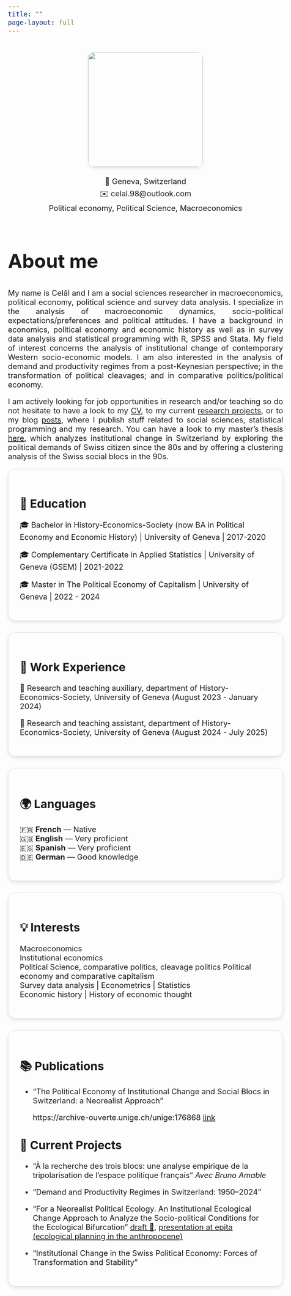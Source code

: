 ```yaml
---
title: ""
page-layout: full
---
```


```{=html}
<style>
body {
  font-size: 20px;
}
h1 {
  font-size: 2.5em;
}
</style>

<style>
.section-card {
  background-color: transparent; 
  border: 1px solid #ddd;   
  border-radius: 20px;           /* Rounded corners */
  padding: 1.5em;                /* Inner spacing */
  margin-bottom: 1.5em;          /* Space between sections */
  box-shadow: 0 4px 10px rgba(0, 0, 0, 0.1); /* Soft shadow */
  transition: transform 0.2s, box-shadow 0.2s;
}

.section-card:hover {
  transform: translateY(-3px);
  box-shadow: 0 8px 20px rgba(0, 0, 0, 0.15);
}
</style>
<style>
.profile {
  text-align: center;
  padding: 1em;
}

.profile img {
  border-radius: 5%;
  width: 300px;
  margin-bottom: 1em;
  box-shadow: 0 3px 8px rgba(0,0,0,0.1);
}

.profile p {
  margin: 0.3em 0;
  font-size: 1em;
}
</style>

<style>
.center-text {
  text-align: justify;
}
</style>

<style>
.center-text {
  text-align: justify;
}

/* Icon container */
.links-grid {
  display: flex;
  justify-content: center;
  gap: 10px;
  margin-top: 6px;
}

/* Icon styles */
.links-grid img {
  width: 15px;
  height: 15px;
  opacity: 0.8;
  transition: opacity 0.2s ease, transform 0.2s ease;
  vertical-align: middle;
}

/* Hover effect */
.links-grid img:hover {
  opacity: 1;
  transform: scale(1.1);
}

/* Theme-specific visibility */
.icon-light { display: none; }
.icon-dark { display: inline; }

@media (prefers-color-scheme: dark) {
  .icon-dark { display: none; }
  .icon-light { display: inline; }
}
</style>


```

::::::::: grid
::: {.g-col-12 .g-col-md-3 .profile}
![](photoChandoling.png){width="489"}

📍 Geneva, Switzerland

✉️ celal.98\@outlook.com

Political economy, Political Science, Macroeconomics

:::

::: {.g-col-12 .g-col-md-9 .center-text style="border-radius: 30px;"}
# About me

My name is Celâl and I am a social sciences researcher in macroeconomics, political economy, political science and survey data analysis. I specialize in the analysis of macroeconomic dynamics, socio-political expectations/preferences and political attitudes. I have a background in economics, political economy and economic history as well as in survey data analysis and statistical programming with R, SPSS and Stata. My field of interest concerns the analysis of institutional change of contemporary Western socio-economic models. I am also interested in the analysis of demand and productivity regimes from a post-Keynesian perspective; in the transformation of political cleavages; and in comparative politics/political economy.

I am actively looking for job opportunities in research and/or teaching so do not hesitate to have a look to my [CV](https://jeylal.github.io/celalguney/CV.html), to my current [research projects](https://jeylal.github.io/celalguney/research.html), or to my blog [posts](https://jeylal.github.io/celalguney/), where I publish stuff related to social sciences, statistical programming and my research. You can have a look to my master's thesis [here](https://jeylal.github.io/master-thesis/), which analyzes institutional change in Switzerland by exploring the political demands of Swiss citizen since the 80s and by offering a clustering analysis of the Swiss social blocs in the 90s.
:::

::: {.g-col-12 .g-col-md-5 .g-start-md-2 .section-card}
## 📖 Education

🎓 Bachelor in History-Economics-Society (now BA in Political Economy and Economic History) \| University of Geneva \| 2017-2020

🎓 Complementary Certificate in Applied Statistics \| University of Geneva (GSEM) \| 2021-2022

🎓 Master in The Political Economy of Capitalism \| University of Geneva \| 2022 - 2024
:::

::: {.g-col-12 .g-col-md-5 .section-card}
## 💼 Work Experience

🏫 Research and teaching auxiliary, department of History-Economics-Society, University of Geneva (August 2023 - January 2024)

🏫 Research and teaching assistant, department of History-Economics-Society, University of Geneva (August 2024 - July 2025)
:::

::: {.g-col-12 .g-col-md-5 .g-start-md-2 .section-card}
## 🌍 Languages

🇫🇷 **French** — Native  
🇬🇧 **English** — Very proficient  
🇪🇸 **Spanish** — Very proficient  
🇩🇪 **German** — Good knowledge  
:::

::: {.g-col-12 .g-col-md-5 .section-card}
## 💡 Interests

   Macroeconomics\
  Institutional economics\
 Political Science, comparative politics, cleavage politics
  Political economy and comparative capitalism\
 Survey data analysis \| Econometrics \| Statistics\
  Economic history \| History of economic thought\
:::
:::::::::

::: {.section-card}
## 📚 Publications 

-   "The Political Economy of Institutional Change and Social Blocs in Switzerland: a Neorealist Approach"

    https://archive-ouverte.unige.ch/unige:176868 [link](https://jeylal.github.io/master-thesis/)



## 📌 Current Projects 

-   "À la recherche des trois blocs: une analyse empirique de la tripolarisation de l'espace politique français" *Avec Bruno Amable*

-   "Demand and Productivity Regimes in Switzerland: 1950–2024"

-   "For a Neorealist Political Ecology. An Institutional Ecological Change Approach to Analyze the Socio-political Conditions for the Ecological Bifurcation" [draft 📄](resources_books/neorealist%20political%20ecology-2.pdf), [presentation at epita (ecological planning in the anthropocene)](resources_books/presentation_epita.html)

-   "Institutional Change in the Swiss Political Economy: Forces of Transformation and Stability"

:::
